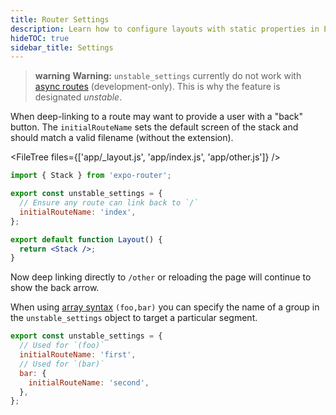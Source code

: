 ```yaml
---
title: Router Settings
description: Learn how to configure layouts with static properties in Expo Router.
hideTOC: true
sidebar_title: Settings
---
```



> **warning** **Warning:** `unstable_settings` currently do not work with [async routes](/router/reference/async-routes/) (development-only). This is why the feature is designated _unstable_.

<APIBox header="initialRouteName">

When deep-linking to a route may want to provide a user with a "back" button. The `initialRouteName` sets the default screen of the stack and should match a valid filename (without the extension).

<FileTree files={['app/_layout.js', 'app/index.js', 'app/other.js']} />

```jsx app/_layout.js
import { Stack } from 'expo-router';

export const unstable_settings = {
  // Ensure any route can link back to `/`
  initialRouteName: 'index',
};

export default function Layout() {
  return <Stack />;
}
```

Now deep linking directly to `/other` or reloading the page will continue to show the back arrow.

When using [array syntax](/router/advanced/shared-routes/#arrays) `(foo,bar)` you can specify the name of a group in the `unstable_settings` object to target a particular segment.

```js other.js
export const unstable_settings = {
  // Used for `(foo)`
  initialRouteName: 'first',
  // Used for `(bar)`
  bar: {
    initialRouteName: 'second',
  },
};
```

</APIBox>
